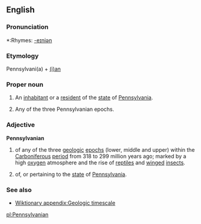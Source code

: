 ==English==

===Pronunciation===
*:Rhymes: [[Rhymes:English:-eɪniən|-eɪniən]]

===Etymology===
Pennsylvani(a) + [[-ian|(i)an]]

===Proper noun===
{{en-proper noun}}

# An [[inhabitant]] or a [[resident]] of the [[state]] of [[Pennsylvania]].
# {{geology}} Any of the three Pennsylvanian epochs.

===Adjective===
'''Pennsylvanian'''

# {{geology}} of any of the three [[geologic]] [[epoch]]s (lower, middle and upper) within the [[Carboniferous]] [[period]] from 318 to 299 million years ago; marked by a high [[oxygen]] atmosphere and the rise of [[reptile]]s and [[winged]] [[insects]].
# of, or pertaining to the [[state]] of [[Pennsylvania]].

===See also===
* [[Wiktionary appendix:Geologic timescale]]

[[pl:Pennsylvanian]]